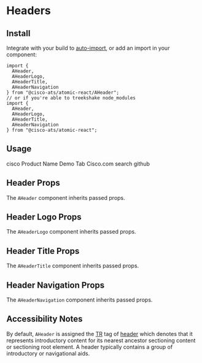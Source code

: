 

<Meta title="Components/Headers" component={AHeader} />

# Headers

## Install

Integrate with your build to [auto-import](?path=/docs/getting-started--page#integrating), or add an import in your component:

```
import {
  AHeader,
  AHeaderLogo,
  AHeaderTitle,
  AHeaderNavigation
} from "@cisco-ats/atomic-react/AHeader";
// or if you're able to treekshake node_modules
import {
  AHeader,
  AHeaderLogo,
  AHeaderTitle,
  AHeaderNavigation
} from "@cisco-ats/atomic-react";
```

## Usage

<Canvas>
  <Story name="usage-1">
    <AHeader>
      <AHeaderLogo href="#cisco">
        <AIcon>cisco</AIcon>
      </AHeaderLogo>
      <AHeaderTitle>Product Name</AHeaderTitle>
      <AHeaderNavigation>
        <ATabGroup tall>
          <ATab selected>Demo Tab</ATab>
          <ATab href="https://www.cisco.com" target="_blank">
            Cisco.com
          </ATab>
        </ATabGroup>
      </AHeaderNavigation>
      <AButton icon tertiaryAlt href="https://www.cisco.com" target="_blank">
        <AIcon>search</AIcon>
      </AButton>
      <AButton icon tertiaryAlt href="https://www.github.com" target="_blank">
        <AIcon>github</AIcon>
      </AButton>
    </AHeader>
  </Story>
</Canvas>

## Header Props

The `AHeader` component inherits passed props.

<ArgsTable of={AHeader} />

## Header Logo Props

The `AHeaderLogo` component inherits passed props.

<ArgsTable of={AHeaderLogo} />

## Header Title Props

The `AHeaderTitle` component inherits passed props.

<ArgsTable of={AHeaderTitle} />

## Header Navigation Props

The `AHeaderNavigation` component inherits passed props.

<ArgsTable of={AHeaderNavigation} />

## Accessibility Notes

By default, `AHeader` is assigned the [TR](https://www.w3.org/TR/html51/) tag of [header](https://www.w3.org/TR/html51/sections.html#elementdef-header) which denotes that it represents introductory content for its nearest ancestor sectioning content or sectioning root element. A header typically contains a group of introductory or navigational aids.
